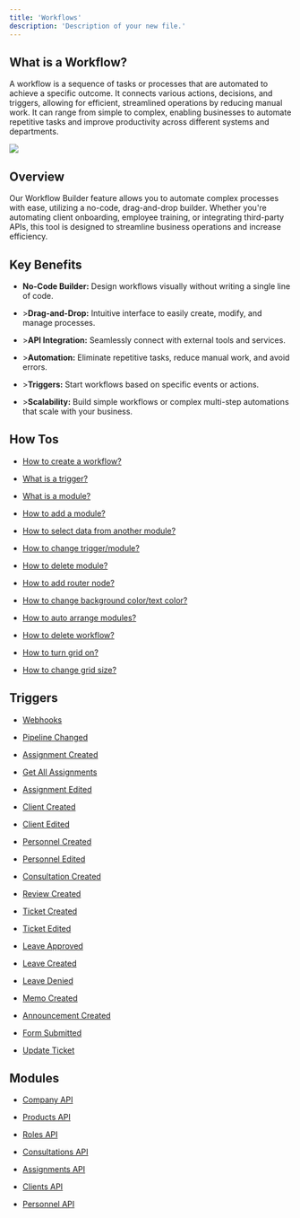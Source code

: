 ```yaml
---
title: 'Workflows'
description: 'Description of your new file.'
---
```


## What is a Workflow?

A workflow is a sequence of tasks or processes that are automated to achieve a specific outcome. It connects various actions, decisions, and triggers, allowing for efficient, streamlined operations by reducing manual work. It can range from simple to complex, enabling businesses to automate repetitive tasks and improve productivity across different systems and departments.



![](/images/workflows/workflow001.png)

## Overview

Our Workflow Builder feature allows you to automate complex processes with ease, utilizing a no-code, drag-and-drop builder. Whether you're automating client onboarding, employee training, or integrating third-party APIs, this tool is designed to streamline business operations and increase efficiency.

## Key Benefits

* **No-Code Builder:** Design workflows visually without writing a single line of code.

* \>**Drag-and-Drop:** Intuitive interface to easily create, modify, and manage processes.

* \>**API Integration:** Seamlessly connect with external tools and services.

* \>**Automation:** Eliminate repetitive tasks, reduce manual work, and avoid errors.

* \>**Triggers:** Start workflows based on specific events or actions.

* \>**Scalability:** Build simple workflows or complex multi-step automations that scale with your business.

## How Tos

* [How to create a workflow?](https://help-center.hierarch.io/p/workflows/wfh/how-to-create-workflow/ "How to create a workflow?")

* [What is a trigger?](https://help-center.hierarch.io/p/workflows/wfh/what-is-a-trigger/ "What is a trigger?")

* [What is a module?](https://help-center.hierarch.io/p/workflows/wfh/what-is-a-module/ "What is a module?")

* [How to add a module?](https://help-center.hierarch.io/p/workflows/wfh/how-to-add-module/ "How to add a module?")

* [How to select data from another module?](https://help-center.hierarch.io/p/workflows/wfh/how-to-select-data-from-another-module/ "How to select data from another module?")

* [How to change trigger/module?](https://help-center.hierarch.io/p/workflows/wfh/how-to-change-trigger-module/ "How to change trigger/module?")

* [How to delete module?](https://help-center.hierarch.io/p/workflows/wfh/how-to-delete-module/ "How to delete module?")

* [How to add router node?](https://help-center.hierarch.io/p/workflows/wfh/how-to-add-router-node/ "How to add router node?")

* [How to change background color/text color?](https://help-center.hierarch.io/p/workflows/wfh/how-to-change-background-text-color/ "How to change background color/text color?")

* [How to auto arrange modules?](https://help-center.hierarch.io/p/workflows/wfh/how-to-auto-arrange-modules/ "How to auto arrange modules?")

* [How to delete workflow?](https://help-center.hierarch.io/p/workflows/wfh/how-to-delete-workflow/ "How to delete workflow?")

* [How to turn grid on?](https://help-center.hierarch.io/p/workflows/wfh/how-to-turn-grid-on/ "How to turn grid on?")

* [How to change grid size?](https://help-center.hierarch.io/p/workflows/wfh/how-to-change-grid-size/ "How to change grid size?")

## Triggers

* [Webhooks](https://help-center.hierarch.io/p/workflows/wft/webhooks/ "Webhooks")

* [Pipeline Changed](https://help-center.hierarch.io/p/workflows/wft/pipeline-changed/ "Pipeline Changed")

* [Assignment Created](https://help-center.hierarch.io/p/workflows/wft/assignment-created/ "Assignment Created")

* [Get All Assignments](https://help-center.hierarch.io/p/workflows/wft/get-all-assignments/ "Get All Assignments")

* [Assignment Edited](https://help-center.hierarch.io/p/workflows/wft/assignment-edited/ "Assignment Edited")

* [Client Created](https://help-center.hierarch.io/p/workflows/wft/client-created/ "Client Created")

* [Client Edited](https://help-center.hierarch.io/p/workflows/wft/client-edited/ "Client Edited")

* [Personnel Created](https://help-center.hierarch.io/p/workflows/wft/personnel-created/ "Personnel Created")

* [Personnel Edited](https://help-center.hierarch.io/p/workflows/wft/personnel-edited/ "Personnel Edited")

* [Consultation Created](https://help-center.hierarch.io/p/workflows/wft/consultation-created/ "Consultation Created")

* [Review Created](https://help-center.hierarch.io/p/workflows/wft/review-created/ "Review Created")

* [Ticket Created](https://help-center.hierarch.io/p/workflows/wft/ticket-created/ "Ticket Created")

* [Ticket Edited](https://help-center.hierarch.io/p/workflows/wft/ticket-edited/ "Ticket Edited")

* [Leave Approved](https://help-center.hierarch.io/p/workflows/wft/leave-approved/ "Leave Approved")

* [Leave Created](https://help-center.hierarch.io/p/workflows/wft/leave-created/ "Leave Created")

* [Leave Denied](https://help-center.hierarch.io/p/workflows/wft/leave-denied/ "Leave Denied")

* [Memo Created](https://help-center.hierarch.io/p/workflows/wft/memo-created/ "Memo Created")

* [Announcement Created](https://help-center.hierarch.io/p/workflows/wft/announcement-created/ "Announcement Created")

* [Form Submitted](https://help-center.hierarch.io/p/workflows/wft/form-submitted/ "Form Submitted")

* [Update Ticket](https://help-center.hierarch.io/p/workflows/wft/update-ticket/ "Update Ticket")

## Modules

* [Company API](https://help-center.hierarch.io/p/workflows/api/company/ "Company API")

* [Products API](https://help-center.hierarch.io/p/workflows/api/products/ "Products API")

* [Roles API](https://help-center.hierarch.io/p/workflows/api/roles/ "Roles API")

* [Consultations API](https://help-center.hierarch.io/p/workflows/api/consultations/ "Consultations API")

* [Assignments API](https://help-center.hierarch.io/p/workflows/api/assignments/ "Assignments API")

* [Clients API](https://help-center.hierarch.io/p/workflows/api/clients/ "Clients API")

* [Personnel API](https://help-center.hierarch.io/p/workflows/api/personnel/ "Personnel API")